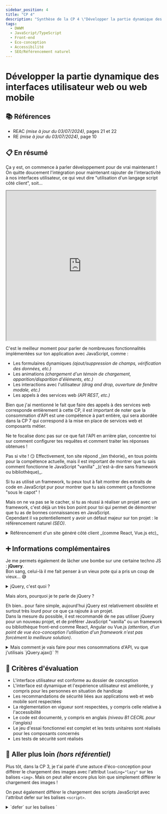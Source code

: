 ```yaml
---
sidebar_position: 4
title: "CP 4"
description: "Synthèse de la CP 4 \"Développer la partie dynamique des interfaces utilisateur web ou web mobile\" du titre professionnel Développeur Web et Web Mobile (DWWM TP-01280m04)."
tags:
  - DWWM
  - JavaScript/TypeScript
  - Front-end
  - Eco-conception
  - Accessibilité
  - SEO/Référencement naturel
---
```



# Développer la partie dynamique des interfaces utilisateur web ou web mobile

## 📚 Références

- REAC _(mise à jour du 03/07/2024)_, pages 21 et 22
- RE _(mise à jour du 03/07/2024)_, page 10

## 📋 En résumé

Ça y est, on commence à parler développement pour de vrai maintenant ! On quitte doucement l'intégration pour maintenant rajouter de l'interactivité à nos interfaces utilisateur, ce qui veut dire "utilisation d'un langage script côté client", soit...

<iframe
  src="https://giphy.com/embed/SvFocn0wNMx0iv2rYz"
  width="480"
  height="480"
  className="mx-auto my-4"
></iframe>

C'est le meilleur moment pour parler de nombreuses fonctionnalités implémentées sur ton application avec JavaScript, comme :

- Les formulaires dynamiques _(ajout/suppression de champs, vérification des données, etc.)_
- Les animations _(chargement d'un témoin de chargement, apparition/disparition d'éléments, etc.)_
- Les interactions avec l'utilisateur _(drag and drop, ouverture de fenêtre modale, etc.)_
- Les appels à des services web _(API REST, etc.)_

<Admonition type="warning" title="Consommation d'API">
  Bien que j'ai mentionné le fait que faire des appels à des services web corresponde entièrement à cette CP, il est important de noter que la consommation d'API est une compétence à part entière, qui sera abordée dans la CP 7 qui correspond à la mise en place de services web et composants métier.

  Ne te focalise donc pas sur ce que fait l'API en arrière plan, concentre toi sur comment configurer tes requêtes et comment traiter les réponses obtenues !
</Admonition>

<Admonition type="quote" icon="🤔" title="Mon site est fait avec React/Angular/Vue.js, donc je valide automatiquement cette CP ?">
  Pas si vite ! 😏  
  Effectivement, ton site répond _(en théorie)_ en tous points pour la compétence actuelle, mais il est important de montrer que tu sais comment fonctionne le JavaScript "vanilla" _(c'est-à-dire sans framework ou bibliothèque)_.

  Si tu as utilisé un framework, tu peux tout à fait montrer des extraits de code en JavaScript pur pour montrer que tu sais comment ça fonctionne "sous le capot" !

  Mais on ne va pas se le cacher, si tu as réussi à réaliser un projet avec un framework, c'est déjà un très bon point pour toi qui permet de démontrer que tu as de bonnes connaissances en JavaScript.  
  Cependant il va potentiellement y avoir un défaut majeur sur ton projet : le référencement naturel _(SEO)_.
</Admonition>

<details>
  <summary>
    Référencement d'un site généré côté client _(comme React, Vue.js etc)_
  </summary>

  Les sites web générés côté client _(ou "client-side rendering")_ ont un défaut majeur : ils ne sont pas très bien référencés par les moteurs de recherche.

  En effet, les moteurs de recherche ont du mal à lire le contenu d'un site généré côté client, car ils n'exécutent pas le JavaScript.  
  C'est pour cela qu'il est recommandé de mettre en place un rendu côté serveur _(ou "server-side rendering")_ pour améliorer le référencement naturel de ton site.

  Si tu veux en savoir plus sur le sujet, tu peux consulter [cet article de Google](https://web.dev/articles/rendering-on-the-web?hl=fr#rendering-terminology).

  De mon côté, je recommande énormément de passer par le framework [Vike](https://vike.dev/) qui permet de générer des sites web ultra-rapides avec un rendu côté serveur et un rendu côté client, le tout en utilisant Vue.js, React ou (presque) n'importe quel autre framework front-end JavaScript !

  Tu as aussi la possibilité d'utiliser [Next.js](https://nextjs.org/) pour React, [Nuxt.js](https://nuxtjs.org/) pour Vue.js ou [SvelteKit](https://kit.svelte.dev/) pour Svelte qui permettent de faire du rendu côté serveur.
</details>

## ➕ Informations complémentaires

Je me permets également de lâcher une bombe sur une certaine techno JS : **jQuery**.  
Bon sang, celui-là il me fait penser à un vieux pote qui a pris un coup de vieux... 😅

<details>
  <summary>jQuery, c'est quoi ?</summary>

  jQuery est une bibliothèque JavaScript qui a été très populaire dans les années 2000 et 2010.
  Elle a été créée pour simplifier l'écriture de scripts JavaScript et pour faciliter la manipulation du DOM.

  jQuery a été très utilisée pour les animations, les requêtes AJAX, la manipulation du DOM, etc.
  Mais depuis l'arrivée des frameworks front-end comme React, Angular ou Vue.js, jQuery a perdu de sa superbe et est de moins en moins utilisée.

  Cependant, il est toujours bon de connaître jQuery, car il est possible que tu tombes sur un projet qui l'utilise encore, comme sur des templates Wordpress qui commencent à dater par exemple.
</details>

Mais alors, pourquoi je te parle de jQuery ?

Eh bien.. pour faire simple, aujourd'hui jQuery est relativement obsolète et surtout très lourd pour ce que ça rajoute à un projet.  
Dans la mesure du possible, il est recommandé de ne pas utiliser jQuery pour un nouveau projet, et de préférer JavaScript "vanilla" ou un framework ou bibliothèque front-end comme React, Angular ou Vue.js _(attention, d'un point de vue éco-conception l'utilisation d'un framework n'est pas forcément la meilleure solution)_.

<details>
  <summary>
    Mais comment je vais faire pour mes consommations d'API, vu que j'utilisais
    `jQuery.ajax()` ?!
  </summary>

  Tout doux, tout doux, il existe une solution ! 😎

  Si je te parle des requêtes XHR _(XMLHttpRequest)_ tu me dis... ?

  > "Mais c'est vieux ça, c'est pas du tout à la mode !"

  Et tu as raison, mais si maintenant je te dis qu'il y a une autre solution, native, plus moderne et plus performante, tu me dis... ?

  > "Fetch !"

  **Et sinon, pour faire simple :**

  Fetch est une API plus moderne et plus simple à utiliser que les requêtes XHR, et elle est supportée par tous les navigateurs modernes.  
  Elle permet de faire des requêtes HTTP de manière asynchrone et de gérer les réponses de manière plus simple.

  <Tabs>
    <TabItem value="🥉 XHR">
      ```javascript showLineNumbers
      const xhr = new XMLHttpRequest();
      xhr.open("GET", "https://api.exemple.com/data", true);
      xhr.onreadystatechange = function () {
        if (xhr.readyState === 4 && xhr.status === 200) {
          console.log(JSON.parse(xhr.responseText));
        }
      };
      xhr.send();
      ```
    </TabItem>

    <TabItem value="🥈 jQuery">
      ```javascript showLineNumbers
      $.ajax({
        url: "https://api.exemple.com/data",
        method: "GET",
        success: function (data) {
          console.log(data);
        },
      });
      ```
    </TabItem>

    <TabItem value="🥇🏆 Fetch">
    ```javascript showLineNumbers
    fetch("https://api.exemple.com/data")
      .then((response) => response.json())
      .then((data) => console.log(data));
    ```
    </TabItem>
  </Tabs>

  Non seulement `fetch` est plus simple à utiliser et comprendre _(contrairement à XMLHttpRequest)_ mais elle est également plus légère que `jQuery.ajax()` puisqu'elle est native au navigateur ! Alors pourquoi s'en priver ? 😉
</details>

## 🎯 Critères d'évaluation

- L'interface utilisateur est conforme au dossier de conception
- L'interface est dynamique et l'expérience utilisateur est améliorée, y compris pour les personnes en situation de handicap
- Les recommandations de sécurité liées aux applications web et web mobile sont respectées
- La règlementation en vigueur sont respectées, y compris celle relative à l'accessibilité
- Le code est documenté, y compris en anglais _(niveau B1 CECRL pour l'anglais)_
- Le jeu d'essai fonctionnel est complet et les tests unitaires sont réalisés pour les composants concernés
- Les tests de sécurité sont réalisés

## 🤯 Aller plus loin _(hors référentiel)_

Plus tôt, dans la CP 3, je t'ai parlé d'une astuce d'éco-conception pour différer le chargement des images avec l'attribut `loading="lazy"` sur les balises `<img>`. Mais on peut aller encore plus loin que simplement différer le chargement des images !

On peut également différer le chargement des scripts JavaScript avec l'attribut defer sur les balises `<script>`.

<details>
  <summary>`defer` sur les balises `<script>`</summary>

  Si ça te rassure, ça ne cassera pas ton site web et au contraire, ça peut même l'améliorer !
  L'intérêt premier de cet attribut est de différer l'exécution du script jusqu'à ce que le document HTML soit entièrement chargé.

  L'avantage de cette technique est qu'on va demander au navigateur de charger le script en parallèle du reste du contenu, sans bloquer le chargement de la page.
  Comme ça : pas de page blanche pendant le chargement du script, et le script sera exécuté une fois que le navigateur aura fini de charger le reste de la page !

  ```html
  <script src="script.js" defer></script>
  ```
</details>

Maintenant, on sait qu'on peut charger de manière "asynchrone" nos images et nos scripts, mais ce n'est toujours pas terminé.. 😏

Prenons l'exemple d'un site qui incorpore plusieurs dizaines de vidéos Youtube sur une seule page. On aura donc des `<iframe>` qui vont charger des vidéos Youtube, et ça, c'est pas très éco-responsable... 😕  
Mais on peut améliorer notre page en mettant en place une légère interaction JavaScript pour charger l'iframe uniquement si l'utilisateur clique sur un bouton !

<details>

  <summary>
    Chargement d'un iframe Youtube uniquement au clic de l'utilisateur
  </summary>

  <Tabs>
    <TabItem value="HTML - 1ère étape">
      ```html showLineNumbers
      <div
        className="iframe-container"
        data-src="https://www.youtube.com/watch?v=dQw4w9WgXcQ"
        data-width="1280"
        data-height="720"
      >
        <img src="https://img.youtube.com/vi/dQw4w9WgXcQ/maxresdefault.jpg" loading="lazy">
        <button type="button" className="iframe-loader">Charger la vidéo</button>
      </div>
      ```
    </TabItem>

    <TabItem value="JavaScript - 2ème étape">
      ```javascript showLineNumbers
      document.querySelectorAll('button.iframe-loader').forEach((button: HTMLButtonElement) => {
        // Pour chaque bouton qui doit charger un iframe, on écoute le clic dessus
        button.addEventListener('click', () => {
          // On récupère le container de l'iframe, qui dans notre exemple est la balise parente du bouton
          const container: HTMLElement | null = button.closest('.iframe-container');

          // Si le container n'existe pas, on arrête l'exécution de la fonction pour éviter un plantage
          if (!container) return;

          const { src, width, height } = container.dataset as {
            src: string,
            width: string,
            height: string
          };

          // On prépare notre iframe avec les données stockées dans le container
          const iframe = document.createElement('iframe');
          iframe.setAttribute('src', src);
          iframe.setAttribute('width', width);
          iframe.setAttribute('height', height);

          // On supprime le contenu du container pour y ajouter notre iframe
          container.innerHTML = '';
          container.appendChild(iframe);
        });
      });
      ```
    </TabItem>
  </Tabs>
</details>

<details>
  <summary>
    Mais ça fait beaucoup de code juste pour charger des iframes, c'est vraiment
    nécessaire ?
  </summary>

  Pour être franc, il n'y a pas de solution idéale. Mais on peut améliorer les performances du site et gagner en sobriété numérique en ne chargeant pas des ressources lourdes inutilement.

  Est-ce que tu savais que le simple fait de charger un iframe d'une vidéo Youtube demande au navigateur de faire une dizaine de requêtes HTTP pour charger la vidéo, les scripts et les styles de Youtube ? Imagine si on mixe plusieurs sources pour nos iframes, comme Dailymotion, Vimeo, etc. 😱

  Et le pire dans tout ça, c'est que le navigateur va charger ces ressources même si l'utilisateur ne comptait pas regarder la vidéo !
  Alors autant faire en sorte que notre site réponde au besoin de l'utilisateur, sans pour autant supprimer les fonctionnalités _(comme nos iframes)_ qui peuvent être utiles.
</details>

---

## 🧠 Documentations

- [MDN Web Docs - Attribut `loading` sur les balises `<img>`](https://developer.mozilla.org/fr/docs/Web/HTML/Element/img#loading)
- [MDN Web Docs - Attribut `defer` sur les balises `<script>`](https://developer.mozilla.org/fr/docs/Web/HTML/Element/script#defer)
- [MDN Web Docs - Attribut `data-*`](https://developer.mozilla.org/fr/docs/Web/HTML/Global_attributes/data-*)
- [MDN Web Docs - `fetch`](https://developer.mozilla.org/fr/docs/Web/API/Fetch_API)
- [Wikipédia - API](https://fr.wikipedia.org/wiki/Interface_de_programmation)

## 🛠️ Outils

- [Vike - Framework front-end pour un rendu côté serveur et côté client](https://vike.dev/)
- [Next.js - Framework pour React avec rendu côté serveur](https://nextjs.org/)
- [Nuxt.js - Framework pour Vue.js avec rendu côté serveur](https://nuxtjs.org/)
- [SvelteKit - Framework pour Svelte avec rendu côté serveur](https://kit.svelte.dev/)

